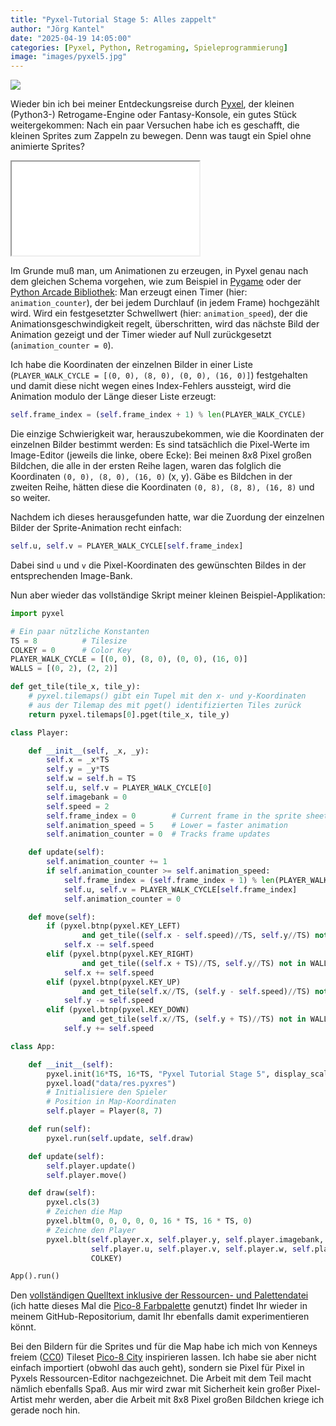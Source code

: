 ```yaml
---
title: "Pyxel-Tutorial Stage 5: Alles zappelt"
author: "Jörg Kantel"
date: "2025-04-19 14:05:00"
categories: [Pyxel, Python, Retrogaming, Spieleprogrammierung]
image: "images/pyxel5.jpg"
---
```


[![](images/pyxel5-b.jpg)](https://www.flickr.com/photos/schockwellenreiter/54459564922/)

Wieder bin ich bei meiner Entdeckungsreise durch [Pyxel](http://cognitiones.kantel-chaos-team.de/multimedia/spieleprogrammierung/pyxel.html), der kleinen (Python3-) Retrogame-Engine oder Fantasy-Konsole, ein gutes Stück weitergekommen: Nach ein paar Versuchen habe ich es geschafft, die kleinen Sprites zum Zappeln zu bewegen. Denn was taugt ein Spiel ohne animierte Sprites?

<iframe src="animtest.html" class="if16_9" name="Pyxel Tutorial Stage 5"></iframe>

Im Grunde muß man, um Animationen zu erzeugen, in Pyxel genau nach dem gleichen Schema vorgehen, wie zum Beispiel in [Pygame](http://cognitiones.kantel-chaos-team.de/multimedia/spieleprogrammierung/pygame.html) oder der [Python Arcade Bibliothek](http://cognitiones.kantel-chaos-team.de/multimedia/spieleprogrammierung/arcade.html): Man erzeugt einen Timer (hier: `animation_counter`), der bei jedem Durchlauf (in jedem Frame) hochgezählt wird. Wird ein festgesetzter Schwellwert (hier: `animation_speed`), der die Animationsgeschwindigkeit regelt, überschritten, wird das nächste Bild der Animation gezeigt und der Timer wieder auf Null zurückgesetzt (`animation_counter = 0`).

Ich habe die Koordinaten der einzelnen Bilder in einer Liste (`PLAYER_WALK_CYCLE = [(0, 0), (8, 0), (0, 0), (16, 0)]`) festgehalten und damit diese nicht wegen eines Index-Fehlers aussteigt, wird die Animation modulo der Länge dieser Liste erzeugt:

~~~python
self.frame_index = (self.frame_index + 1) % len(PLAYER_WALK_CYCLE)
~~~

Die einzige Schwierigkeit war, herauszubekommen, wie die Koordinaten der einzelnen Bilder bestimmt werden: Es sind tatsächlich die Pixel-Werte im Image-Editor (jeweils die linke, obere Ecke): Bei meinen $8x8$ Pixel großen Bildchen, die alle in der ersten Reihe lagen, waren das folglich die Koordinaten `(0, 0), (8, 0), (16, 0)` (x, y). Gäbe es Bildchen in der zweiten Reihe, hätten diese die Koordinaten `(0, 8), (8, 8), (16, 8)` und so weiter.

Nachdem ich dieses herausgefunden hatte, war die Zuordung der einzelnen Bilder der Sprite-Animation recht einfach:

~~~python
self.u, self.v = PLAYER_WALK_CYCLE[self.frame_index]
~~~

Dabei sind `u` und `v` die Pixel-Koordinaten des gewünschten Bildes in der entsprechenden Image-Bank.

Nun aber wieder das vollständige Skript meiner kleinen Beispiel-Applikation:

~~~python
import pyxel

# Ein paar nützliche Konstanten
TS = 8          # Tilesize
COLKEY = 0      # Color Key
PLAYER_WALK_CYCLE = [(0, 0), (8, 0), (0, 0), (16, 0)]
WALLS = [(0, 2), (2, 2)]

def get_tile(tile_x, tile_y):
    # pyxel.tilemaps() gibt ein Tupel mit den x- und y-Koordinaten
    # aus der Tilemap des mit pget() identifizierten Tiles zurück
    return pyxel.tilemaps[0].pget(tile_x, tile_y)

class Player:

    def __init__(self, _x, _y):
        self.x = _x*TS
        self.y = _y*TS
        self.w = self.h = TS
        self.u, self.v = PLAYER_WALK_CYCLE[0]
        self.imagebank = 0
        self.speed = 2
        self.frame_index = 0        # Current frame in the sprite sheet
        self.animation_speed = 5    # Lower = faster animation
        self.animation_counter = 0  # Tracks frame updates

    def update(self):
        self.animation_counter += 1
        if self.animation_counter >= self.animation_speed:
            self.frame_index = (self.frame_index + 1) % len(PLAYER_WALK_CYCLE)
            self.u, self.v = PLAYER_WALK_CYCLE[self.frame_index]
            self.animation_counter = 0

    def move(self):
        if (pyxel.btnp(pyxel.KEY_LEFT)
                and get_tile((self.x - self.speed)//TS, self.y//TS) not in WALLS):
            self.x -= self.speed
        elif (pyxel.btnp(pyxel.KEY_RIGHT)
                and get_tile((self.x + TS)//TS, self.y//TS) not in WALLS):
            self.x += self.speed
        elif (pyxel.btnp(pyxel.KEY_UP)
                and get_tile(self.x//TS, (self.y - self.speed)//TS) not in WALLS):
            self.y -= self.speed
        elif (pyxel.btnp(pyxel.KEY_DOWN)
                and get_tile(self.x//TS, (self.y + TS)//TS) not in WALLS):
            self.y += self.speed

class App:

    def __init__(self):
        pyxel.init(16*TS, 16*TS, "Pyxel Tutorial Stage 5", display_scale = 4)
        pyxel.load("data/res.pyxres")
        # Initialisiere den Spieler
        # Position in Map-Koordinaten
        self.player = Player(8, 7)

    def run(self):
        pyxel.run(self.update, self.draw)

    def update(self):
        self.player.update()
        self.player.move()

    def draw(self):
        pyxel.cls(3)
        # Zeichen die Map
        pyxel.bltm(0, 0, 0, 0, 0, 16 * TS, 16 * TS, 0)
        # Zeichne den Player
        pyxel.blt(self.player.x, self.player.y, self.player.imagebank,
                  self.player.u, self.player.v, self.player.w, self.player.h,
                  COLKEY)

App().run()
~~~

Den [vollständigen Quelltext inklusive der Ressourcen- und Palettendatei](https://github.com/kantel/pyxel/tree/main/animtest) (ich hatte dieses Mal die [Pico-8 Farbpalette](http://cognitiones.kantel-chaos-team.de/multimedia/farbpaletten/pico8.html) genutzt) findet Ihr wieder in meinem GitHub-Repositorium, damit Ihr ebenfalls damit experimentieren könnt.

Bei den Bildern für die Sprites und für die Map habe ich mich von Kenneys freiem ([CC0](https://creativecommons.org/publicdomain/zero/1.0/)) Tileset [Pico-8 City](https://kenney.nl/assets/pico-8-city) inspirieren lassen. Ich habe sie aber nicht einfach importiert (obwohl das auch geht), sondern sie Pixel für Pixel in Pyxels Ressourcen-Editor nachgezeichnet. Die Arbeit mit dem Teil macht nämlich ebenfalls Spaß. Aus mir wird zwar mit Sicherheit kein großer Pixel-Artist mehr werden, aber die Arbeit mit 8x8 Pixel großen Bildchen kriege ich gerade noch hin.